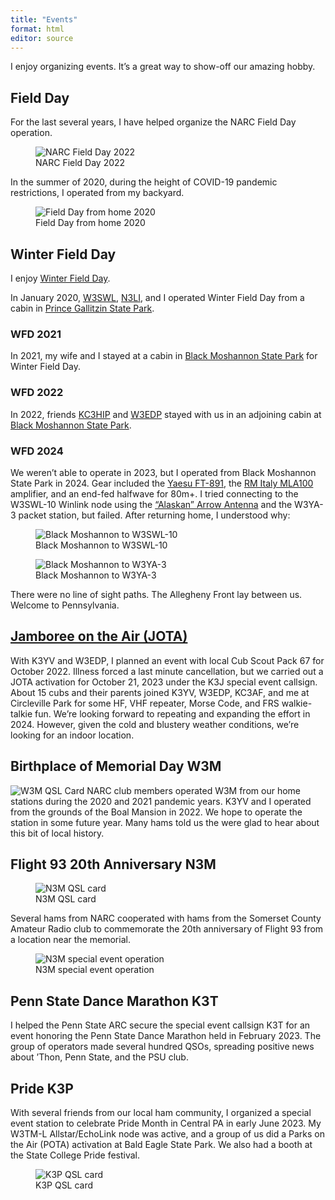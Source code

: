 ```yaml
---
title: "Events"
format: html
editor: source
---
```


I enjoy organizing events.
It's a great way to show-off our amazing hobby.

## Field Day

For the last several years, I have helped organize the NARC Field Day operation.

![NARC Field Day 2022](img/narc-field-day-2022.jpeg){.fig-center}

In the summer of 2020, during the height of COVID-19 pandemic restrictions, I operated from my backyard.

![Field Day from home 2020](img/k3rog-field-day-2020.jpeg){.fig-center}

## Winter Field Day

I enjoy [Winter Field Day](https://www.winterfieldday.com).

In January 2020, [W3SWL](https://qrz.com/db/w3swl), [N3LI](https://qrz.com/db/n3li), and I operated Winter Field Day from a cabin in [Prince Gallitzin State Park](https://www.dcnr.pa.gov/StateParks/FindAPark/PrinceGallitzinStatePark/Pages/default.aspx).

### WFD 2021

In 2021, my wife and I stayed at a cabin in [Black Moshannon State Park](https://www.dcnr.pa.gov/StateParks/FindAPark/BlackMoshannonStatePark/Pages/default.aspx) for Winter Field Day.

### WFD 2022

In 2022, friends [KC3HIP](https://qrz.com/db/kc3hip) and [W3EDP](https://qrz.com/db/w3edp) stayed with us in an adjoining cabin at [Black Moshannon State Park](https://www.dcnr.pa.gov/StateParks/FindAPark/BlackMoshannonStatePark/Pages/default.aspx).

### WFD 2024

We weren't able to operate in 2023, but I operated from Black Moshannon State Park in 2024. 
Gear included the [Yaesu FT-891](https://w3tm.org/shack/rigs.html#ft-891), the [RM Italy MLA100](https://w3tm.org/shack/amplifiers.html#rm-italy-mla100) amplifier, and an end-fed halfwave for 80m+. 
I tried connecting to the W3SWL-10 Winlink node using the ["Alaskan" Arrow Antenna](https://w3tm.org/shack/antennas.html#alaskan-arrow-antenna) and the W3YA-3 packet station, but failed. 
After returning home, I understood why:

![Black Moshannon to W3SWL-10](img/black-mo-to-w3swl.png)

![Black Moshannon to W3YA-3](img/black-mo-to-w3ya.png)

There were no line of sight paths. 
The Allegheny Front lay between us.
Welcome to Pennsylvania.

## [Jamboree on the Air (JOTA)](https://www.jotajoti.info)

With K3YV and W3EDP, I planned an event with local Cub Scout Pack 67 for October 2022.
Illness forced a last minute cancellation, but we carried out a JOTA activation for October 21, 2023 under the K3J special event callsign.
About 15 cubs and their parents joined K3YV, W3EDP, KC3AF, and me at Circleville Park for some HF, VHF repeater, Morse Code, and FRS walkie-talkie fun.
We're looking forward to repeating and expanding the effort in 2024.
However, given the cold and blustery weather conditions, we're looking for an indoor location.

## Birthplace of Memorial Day W3M

![W3M QSL Card](img/w3m-qsl.png)
NARC club members operated W3M from our home stations during the 2020 and 2021 pandemic years.
K3YV and I operated from the grounds of the Boal Mansion in 2022.
We hope to operate the station in some future year.
Many hams told us the were glad to hear about this bit of local history.

## Flight 93 20th Anniversary N3M

![N3M QSL card](img/n3m-qsl.png)

Several hams from NARC cooperated with hams from the Somerset County Amateur Radio club to commemorate the 20th anniversary of Flight 93 from a location near the memorial.

![N3M special event operation](img/n3m-2021.jpeg)

## Penn State Dance Marathon K3T

I helped the Penn State ARC secure the special event callsign K3T for an event honoring the Penn State Dance Marathon held in February 2023.
The group of operators made several hundred QSOs, spreading positive news about 'Thon, Penn State, and the PSU club.

## Pride K3P

With several friends from our local ham community, I organized a special event station to celebrate Pride Month in Central PA in early June 2023.
My W3TM-L Allstar/EchoLink node was active, and a group of us did a Parks on the Air (POTA) activation at Bald Eagle State Park.
We also had a booth at the State College Pride festival.

![K3P QSL card](img/k3p-qsl.png)
